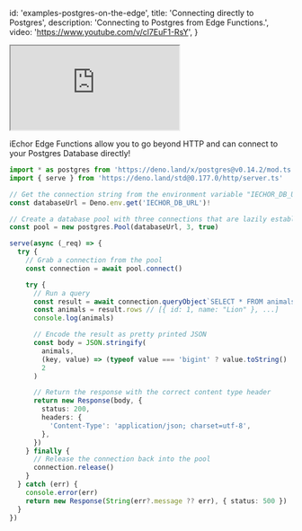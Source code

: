 
  id: 'examples-postgres-on-the-edge',
  title: 'Connecting directly to Postgres',
  description: 'Connecting to Postgres from Edge Functions.',
  video: 'https://www.youtube.com/v/cl7EuF1-RsY',
}

<div class="video-container">
  <iframe
    src="https://www.youtube-nocookie.com/embed/cl7EuF1-RsY"
    frameBorder="1"
    allow="accelerometer; autoplay; clipboard-write; encrypted-media; gyroscope; picture-in-picture"
    allowFullScreen
  ></iframe>
</div>

iEchor Edge Functions allow you to go beyond HTTP and can connect to your Postgres Database directly!

```ts index.ts
import * as postgres from 'https://deno.land/x/postgres@v0.14.2/mod.ts'
import { serve } from 'https://deno.land/std@0.177.0/http/server.ts'

// Get the connection string from the environment variable "IECHOR_DB_URL"
const databaseUrl = Deno.env.get('IECHOR_DB_URL')!

// Create a database pool with three connections that are lazily established
const pool = new postgres.Pool(databaseUrl, 3, true)

serve(async (_req) => {
  try {
    // Grab a connection from the pool
    const connection = await pool.connect()

    try {
      // Run a query
      const result = await connection.queryObject`SELECT * FROM animals`
      const animals = result.rows // [{ id: 1, name: "Lion" }, ...]
      console.log(animals)

      // Encode the result as pretty printed JSON
      const body = JSON.stringify(
        animals,
        (key, value) => (typeof value === 'bigint' ? value.toString() : value),
        2
      )

      // Return the response with the correct content type header
      return new Response(body, {
        status: 200,
        headers: {
          'Content-Type': 'application/json; charset=utf-8',
        },
      })
    } finally {
      // Release the connection back into the pool
      connection.release()
    }
  } catch (err) {
    console.error(err)
    return new Response(String(err?.message ?? err), { status: 500 })
  }
})
```


